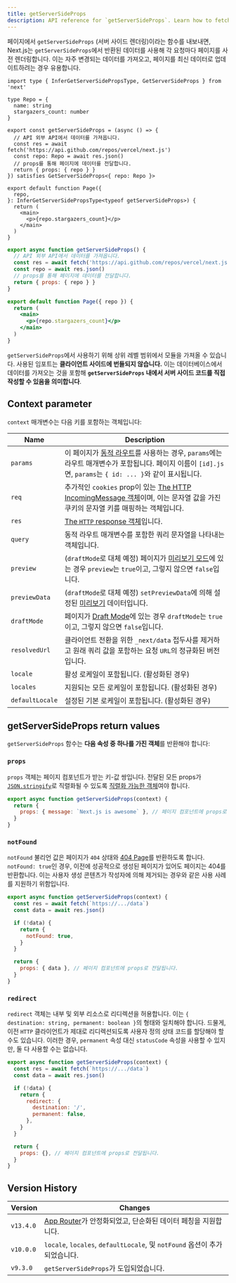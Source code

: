 ```yaml
---
title: getServerSideProps
description: API reference for `getServerSideProps`. Learn how to fetch data on each request with Next.js.
---
```


페이지에서 `getServerSideProps` (서버 사이드 렌더링)이라는 함수를 내보내면, Next.js는 `getServerSideProps`에서 반환된 데이터를 사용해 각 요청마다 페이지를 사전 렌더링합니다. 이는 자주 변경되는 데이터를 가져오고, 페이지를 최신 데이터로 업데이트하려는 경우 유용합니다.

```tsx filename="pages/index.tsx" switcher
import type { InferGetServerSidePropsType, GetServerSideProps } from 'next'

type Repo = {
  name: string
  stargazers_count: number
}

export const getServerSideProps = (async () => {
  // API 외부 API에서 데이터를 가져옵니다.
  const res = await fetch('https://api.github.com/repos/vercel/next.js')
  const repo: Repo = await res.json()
  // props를 통해 페이지에 데이터를 전달합니다.
  return { props: { repo } }
}) satisfies GetServerSideProps<{ repo: Repo }>

export default function Page({
  repo,
}: InferGetServerSidePropsType<typeof getServerSideProps>) {
  return (
    <main>
      <p>{repo.stargazers_count}</p>
    </main>
  )
}
```

```jsx filename="pages/index.js" switcher
export async function getServerSideProps() {
  // API 외부 API에서 데이터를 가져옵니다.
  const res = await fetch('https://api.github.com/repos/vercel/next.js')
  const repo = await res.json()
  // props를 통해 페이지에 데이터를 전달합니다.
  return { props: { repo } }
}

export default function Page({ repo }) {
  return (
    <main>
      <p>{repo.stargazers_count}</p>
    </main>
  )
}
```

`getServerSideProps`에서 사용하기 위해 상위 레벨 범위에서 모듈을 가져올 수 있습니다. 사용된 임포트는 **클라이언트 사이드에 번들되지 않습니다.** 이는 데이터베이스에서 데이터를 가져오는 것을 포함해 **`getServerSideProps` 내에서 서버 사이드 코드를 직접 작성할 수 있음을 의미합니다**.

## Context parameter

`context` 매개변수는 다음 키를 포함하는 객체입니다:

| Name            | Description                                                                                                                                                                                                           |
| --------------- | --------------------------------------------------------------------------------------------------------------------------------------------------------------------------------------------------------------------- |
| `params`        | 이 페이지가 [동적 라우트](/docs/pages/building-your-application/routing/dynamic-routes)를 사용하는 경우, `params`에는 라우트 매개변수가 포함됩니다. 페이지 이름이 `[id].js`면, `params`는 `{ id: ... }`와 같이 표시됩니다.     |
| `req`           | 추가적인 `cookies` prop이 있는 [The HTTP IncomingMessage 객체](https://nodejs.org/api/http.html#http_class_http_incomingmessage)이며, 이는 문자열 값을 가진 쿠키의 문자열 키를 매핑하는 객체입니다.                          |
| `res`           | [The `HTTP` response 객체](https://nodejs.org/api/http.html#http_class_http_serverresponse)입니다.                                                                                                                     |
| `query`         | 동적 라우트 매개변수를 포함한 쿼리 문자열을 나타내는 객체입니다.                                                                                                                                                           |
| `preview`       | (`draftMode`로 대체 예정) 페이지가 [미리보기 모드](/docs/pages/building-your-application/configuring/preview-mode)에 있는 경우 `preview`는 `true`이고, 그렇지 않으면 `false`입니다.                                         |
| `previewData`   | (`draftMode`로 대체 예정) `setPreviewData`에 의해 설정된 [미리보기](/docs/pages/building-your-application/configuring/preview-mode) 데이터입니다.                                                                         |
| `draftMode`     | 페이지가 [Draft Mode](/docs/pages/building-your-application/configuring/draft-mode)에 있는 경우 `draftMode`는 `true`이고, 그렇지 않으면 `false`입니다.                                                                    |
| `resolvedUrl`   | 클라이언트 전환을 위한 `_next/data` 접두사를 제거하고 원래 쿼리 값을 포함하는 요청 `URL`의 정규화된 버전입니다.                                                                                                              |
| `locale`        | 활성 로케일이 포함됩니다. (활성화된 경우)                                                                                                                                                                                |
| `locales`       | 지원되는 모든 로케일이 포함됩니다. (활성화된 경우)                                                                                                                                                                        |
| `defaultLocale` | 설정된 기본 로케일이 포함됩니다. (활성화된 경우)                                                                                                                                                                          |

## getServerSideProps return values

`getServerSideProps` 함수는 **다음 속성 중 하나를 가진 객체**를 반환해야 합니다:

### `props`

`props` 객체는 페이지 컴포넌트가 받는 키-값 쌍입니다. 전달된 모든 props가 [`JSON.stringify`](https://developer.mozilla.org/docs/Web/JavaScript/Reference/Global_Objects/JSON/stringify)로 직렬화될 수 있도록 [직렬화 가능한 객체](https://developer.mozilla.org/docs/Glossary/Serialization)여야 합니다.

```jsx
export async function getServerSideProps(context) {
  return {
    props: { message: `Next.js is awesome` }, // 페이지 컴포넌트에 props로 전달됩니다.
  }
}
```

### `notFound`

`notFound` 불리언 값은 페이지가 `404` 상태와 [404 Page](/docs/pages/building-your-application/routing/custom-error#404-page)를 반환하도록 합니다. `notFound: true`인 경우, 이전에 성공적으로 생성된 페이지가 있어도 페이지는 404를 반환합니다. 이는 사용자 생성 콘텐츠가 작성자에 의해 제거되는 경우와 같은 사용 사례를 지원하기 위함입니다.

```js
export async function getServerSideProps(context) {
  const res = await fetch(`https://.../data`)
  const data = await res.json()

  if (!data) {
    return {
      notFound: true,
    }
  }

  return {
    props: { data }, // 페이지 컴포넌트에 props로 전달됩니다.
  }
}
```

### `redirect`

`redirect` 객체는 내부 및 외부 리소스로 리디렉션을 허용합니다. 이는 `{ destination: string, permanent: boolean }`의 형태와 일치해야 합니다. 드물게, 이전 `HTTP` 클라이언트가 제대로 리디렉션되도록 사용자 정의 상태 코드를 할당해야 할 수도 있습니다. 이러한 경우, `permanent` 속성 대신 `statusCode` 속성을 사용할 수 있지만, 둘 다 사용할 수는 없습니다.

```js
export async function getServerSideProps(context) {
  const res = await fetch(`https://.../data`)
  const data = await res.json()

  if (!data) {
    return {
      redirect: {
        destination: '/',
        permanent: false,
      },
    }
  }

  return {
    props: {}, // 페이지 컴포넌트에 props로 전달됩니다.
  }
}
```

## Version History

| Version   | Changes                                                                                                        |
| --------- | -------------------------------------------------------------------------------------------------------------- |
| `v13.4.0` | [App Router](/docs/app/building-your-application/data-fetching)가 안정화되었고, 단순화된 데이터 페칭을 지원합니다. |
| `v10.0.0` | `locale`, `locales`, `defaultLocale`, 및 `notFound` 옵션이 추가되었습니다.                                       |
| `v9.3.0`  | `getServerSideProps`가 도입되었습니다.                                                                           |
